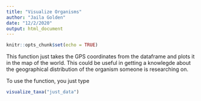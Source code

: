 ```yaml
---
title: "Visualize Organisms"
author: "Jaila Golden"
date: "12/2/2020"
output: html_document
---
```


```r
knitr::opts_chunk$set(echo = TRUE)
```
This function just takes the GPS coordinates from the dataframe and plots it in the map of the world. 
This could be useful in getting a knowlegde about the geographical distribution of the organism someone is researching on. 

To use the function, you just type 
```r
visualize_taxa("just_data")
```
